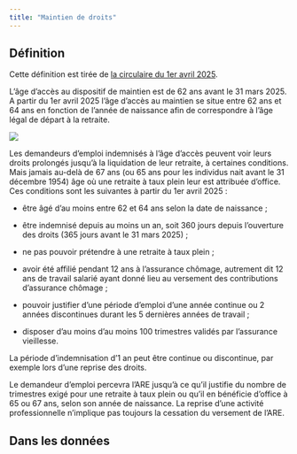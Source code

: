 ```yaml
---
title: "Maintien de droits"
---
```


## Définition

Cette définition est tirée de [la circulaire du 1er avril 2025](https://www.unedic.org/storage/uploads/2025/04/08/PRE-CIRC-Circulaire_n_2025-03_du_1er_avril_2025_uid_67f53cc00a07f.pdf).

L'âge d'accès au dispositif de maintien est de 62 ans avant le 31 mars 2025. A partir du 1er avril 2025 l'âge d'accès au maintien se situe entre 62 ans et 64 ans en fonction de l'année de naissance afin de correspondre à l'âge légal de départ à la retraite.

![](/images/dispositif_maintien.png)

Les demandeurs d'emploi indemnisés à l'âge d'accès peuvent voir leurs droits prolongés jusqu'à la liquidation de leur retraite, à certaines conditions. Mais jamais au-delà de 67 ans (ou 65 ans pour les individus nait avant le 31 décembre 1954) âge où une retraite à taux plein leur est attribuée d'office. Ces conditions sont les suivantes à partir du 1er avril 2025 :

-   être âgé d'au moins entre 62 et 64 ans selon la date de naissance ;

-   être indemnisé depuis au moins un an, soit 360 jours depuis l'ouverture des droits (365 jours avant le 31 mars 2025) ;

-   ne pas pouvoir prétendre à une retraite à taux plein ;

-   avoir été affilié pendant 12 ans à l'assurance chômage, autrement dit 12 ans de travail salarié ayant donné lieu au versement des contributions d'assurance chômage ;

-   pouvoir justifier d'une période d'emploi d'une année continue ou 2 années discontinues durant les 5 dernières années de travail ;

-   disposer d'au moins d'au moins 100 trimestres validés par l'assurance vieillesse.


La période d'indemnisation d'1 an peut être continue ou discontinue, par exemple lors d'une reprise des droits.


Le demandeur d'emploi percevra l'ARE jusqu'à ce qu'il justifie du nombre de trimestres exigé pour une retraite à taux plein ou qu'il en bénéficie d'office à 65 ou 67 ans, selon son année de naissance. La reprise d'une activité professionnelle n'implique pas toujours la cessation du versement de l'ARE.




## Dans les données
